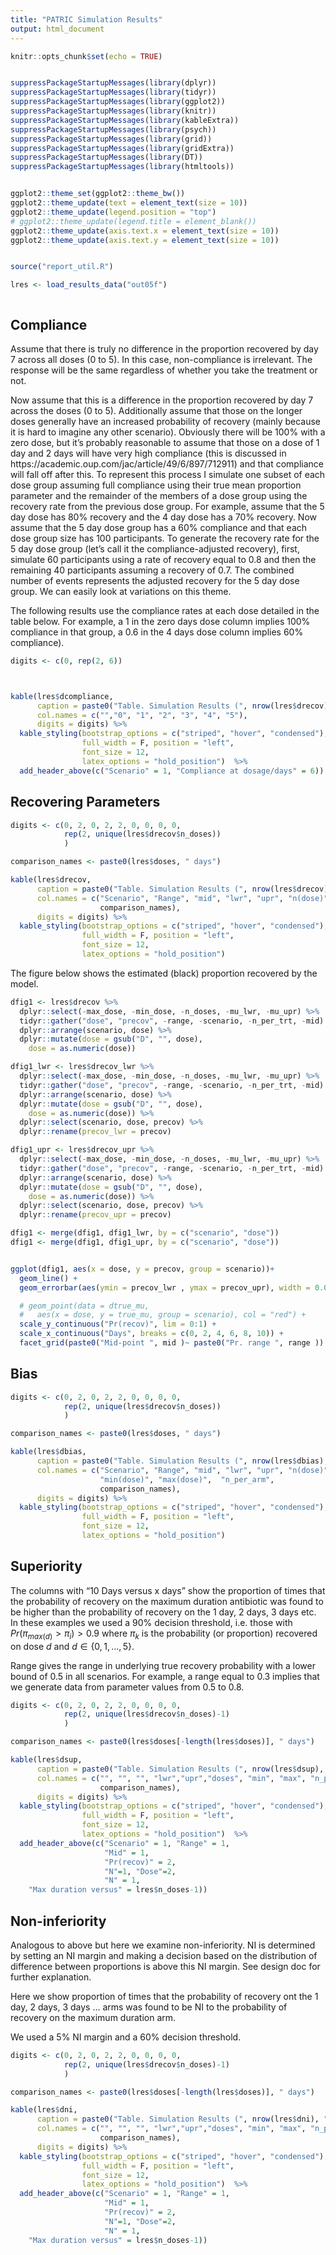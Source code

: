 ```yaml
---
title: "PATRIC Simulation Results"
output: html_document
---
```


```r
knitr::opts_chunk$set(echo = TRUE)


suppressPackageStartupMessages(library(dplyr))
suppressPackageStartupMessages(library(tidyr))
suppressPackageStartupMessages(library(ggplot2))
suppressPackageStartupMessages(library(knitr))
suppressPackageStartupMessages(library(kableExtra))
suppressPackageStartupMessages(library(psych))
suppressPackageStartupMessages(library(grid))
suppressPackageStartupMessages(library(gridExtra))
suppressPackageStartupMessages(library(DT))
suppressPackageStartupMessages(library(htmltools))


ggplot2::theme_set(ggplot2::theme_bw())
ggplot2::theme_update(text = element_text(size = 10))
ggplot2::theme_update(legend.position = "top")
# ggplot2::theme_update(legend.title = element_blank())
ggplot2::theme_update(axis.text.x = element_text(size = 10))
ggplot2::theme_update(axis.text.y = element_text(size = 10))


source("report_util.R")

```

```r



lres <- load_results_data("out05f")



```

## Compliance

Assume that there is truly no difference in the proportion recovered by day 7 across all doses (0 to 5). In this case, non-compliance is irrelevant. The response will be the same regardless of whether you take the treatment or not.

Now assume that this is a difference in the proportion recovered by day 7 across the doses (0 to 5). Additionally assume that those on the longer doses generally have an increased probability of recovery (mainly because it is hard to imagine any other scenario). Obviously there will be 100% with a zero dose, but it's probably reasonable to assume that those on a dose of 1 day and 2 days will have very high compliance (this is discussed in  https://academic.oup.com/jac/article/49/6/897/712911) and that compliance will fall off after this. To represent this process I simulate one subset of each dose group assuming full compliance using their true mean proportion parameter and the remainder of the members of a dose group using the recovery rate from the previous dose group. For example, assume that the 5 day dose has 80% recovery and the 4 day dose has a 70% recovery. Now assume that the 5 day dose group has a 60% compliance and that each dose group size has 100 participants. To generate the recovery rate for the 5 day dose group (let's call it the compliance-adjusted recovery), first, simulate 60 participants using a rate of recovery equal to 0.8 and then the remaining 40 participants assuming a recovery of 0.7. The combined number of events represents the adjusted recovery for the 5 day dose group. We can easily look at variations on this theme.

The following results use the compliance rates at each dose detailed in the table below. For example, a 1 in the zero days dose column implies 100% compliance in that group, a 0.6 in the 4 days dose column implies 60% compliance).

```r
digits <- c(0, rep(2, 6))



kable(lres$dcompliance,
      caption = paste0("Table. Simulation Results (", nrow(lres$drecov), " rows)"),
      col.names = c("","0", "1", "2", "3", "4", "5"),
      digits = digits) %>%
  kable_styling(bootstrap_options = c("striped", "hover", "condensed"),
                full_width = F, position = "left",
                font_size = 12,
                latex_options = "hold_position")  %>%
  add_header_above(c("Scenario" = 1, "Compliance at dosage/days" = 6))


```

## Recovering Parameters

```r
digits <- c(0, 2, 0, 2, 2, 0, 0, 0, 0,
            rep(2, unique(lres$drecov$n_doses))
            )

comparison_names <- paste0(lres$doses, " days")

kable(lres$drecov,
      caption = paste0("Table. Simulation Results (", nrow(lres$drecov), " rows)"),
      col.names = c("Scenario", "Range", "mid", "lwr", "upr", "n(dose)", "min(dose)", "max(dose)",  "n_per_arm", 
                    comparison_names),
      digits = digits) %>%
  kable_styling(bootstrap_options = c("striped", "hover", "condensed"),
                full_width = F, position = "left",
                font_size = 12,
                latex_options = "hold_position") 

```

The figure below shows the estimated (black) proportion recovered by the model.

```r

dfig1 <- lres$drecov %>%
  dplyr::select(-max_dose, -min_dose, -n_doses, -mu_lwr, -mu_upr) %>%
  tidyr::gather("dose", "precov", -range, -scenario, -n_per_trt, -mid) %>%
  dplyr::arrange(scenario, dose) %>%
  dplyr::mutate(dose = gsub("D", "", dose), 
    dose = as.numeric(dose))

dfig1_lwr <- lres$drecov_lwr %>%
  dplyr::select(-max_dose, -min_dose, -n_doses, -mu_lwr, -mu_upr) %>%
  tidyr::gather("dose", "precov", -range, -scenario, -n_per_trt, -mid) %>%
  dplyr::arrange(scenario, dose) %>%
  dplyr::mutate(dose = gsub("D", "", dose), 
    dose = as.numeric(dose)) %>%
  dplyr::select(scenario, dose, precov) %>%
  dplyr::rename(precov_lwr = precov)

dfig1_upr <- lres$drecov_upr %>%
  dplyr::select(-max_dose, -min_dose, -n_doses, -mu_lwr, -mu_upr) %>%
  tidyr::gather("dose", "precov", -range, -scenario, -n_per_trt, -mid) %>%
  dplyr::arrange(scenario, dose) %>%
  dplyr::mutate(dose = gsub("D", "", dose), 
    dose = as.numeric(dose)) %>%
  dplyr::select(scenario, dose, precov) %>%
  dplyr::rename(precov_upr = precov)

dfig1 <- merge(dfig1, dfig1_lwr, by = c("scenario", "dose"))
dfig1 <- merge(dfig1, dfig1_upr, by = c("scenario", "dose"))


ggplot(dfig1, aes(x = dose, y = precov, group = scenario))+
  geom_line() +
  geom_errorbar(aes(ymin = precov_lwr , ymax = precov_upr), width = 0.0) + 

  # geom_point(data = dtrue_mu, 
  #   aes(x = dose, y = true_mu, group = scenario), col = "red") +
  scale_y_continuous("Pr(recov)", lim = 0:1) +
  scale_x_continuous("Days", breaks = c(0, 2, 4, 6, 8, 10)) +
  facet_grid(paste0("Mid-point ", mid )~ paste0("Pr. range ", range ))

```




## Bias

```r
digits <- c(0, 2, 0, 2, 2, 0, 0, 0, 0, 
            rep(2, unique(lres$drecov$n_doses))
            )

comparison_names <- paste0(lres$doses, " days")

kable(lres$dbias,
      caption = paste0("Table. Simulation Results (", nrow(lres$dbias), " rows)"),
      col.names = c("Scenario", "Range", "mid", "lwr", "upr", "n(dose)", 
                    "min(dose)", "max(dose)",  "n_per_arm", 
                    comparison_names),
      digits = digits) %>%
  kable_styling(bootstrap_options = c("striped", "hover", "condensed"),
                full_width = F, position = "left",
                font_size = 12,
                latex_options = "hold_position") 

```


## Superiority

The columns with "10 Days versus x days" show the proportion of times that the probability of recovery on the maximum duration antibiotic was found to be higher than the probability of recovery on the 1 day, 2 days, 3 days etc. In these examples we used a 90% decision threshold, i.e. those with $Pr(\pi_{max(d)} > \pi_i) > 0.9$ where $\pi_k$ is the probability (or proportion) recovered on dose $d$ and $d \in \{0, 1, \dots, 5\}$.

Range gives the range in underlying true recovery probability with a lower bound of 0.5 in all scenarios. For example, a range equal to 0.3 implies that we generate data from parameter values from 0.5 to 0.8.


```r
digits <- c(0, 2, 0, 2, 2, 0, 0, 0, 0, 
            rep(2, unique(lres$drecov$n_doses)-1)
            )

comparison_names <- paste0(lres$doses[-length(lres$doses)], " days")

kable(lres$dsup,
      caption = paste0("Table. Simulation Results (", nrow(lres$dsup), " rows)"),
      col.names = c("", "", "", "lwr","upr","doses", "min", "max", "n_per_trt",
                    comparison_names),
      digits = digits) %>%
  kable_styling(bootstrap_options = c("striped", "hover", "condensed"),
                full_width = F, position = "left",
                font_size = 12,
                latex_options = "hold_position")  %>%
  add_header_above(c("Scenario" = 1, "Range" = 1, 
                     "Mid" = 1, 
                     "Pr(recov)" = 2,
                     "N"=1, "Dose"=2, 
                     "N" = 1,
    "Max duration versus" = lres$n_doses-1))

```

## Non-inferiority

Analogous to above but here we examine non-inferiority. NI is determined by setting an NI margin and making a decision based on the distribution of difference between proportions is above this NI margin. See design doc for further explanation.

Here we show proportion of times that the probability of recovery ont the 1 day, 2 days, 3 days ... arms was found to be NI to the probability of recovery on the maximum duration arm.

We used a 5% NI margin and a 60% decision threshold. 


```r
digits <- c(0, 2, 0, 2, 2, 0, 0, 0, 0, 
            rep(2, unique(lres$drecov$n_doses)-1)
            )

comparison_names <- paste0(lres$doses[-length(lres$doses)], " days")

kable(lres$dni,
      caption = paste0("Table. Simulation Results (", nrow(lres$dni), " rows)"),
      col.names = c("", "", "", "lwr","upr","doses", "min", "max", "n_per_trt",
                    comparison_names),
      digits = digits) %>%
  kable_styling(bootstrap_options = c("striped", "hover", "condensed"),
                full_width = F, position = "left",
                font_size = 12,
                latex_options = "hold_position")  %>%
  add_header_above(c("Scenario" = 1, "Range" = 1, 
                     "Mid" = 1, 
                     "Pr(recov)" = 2,
                     "N"=1, "Dose"=2, 
                     "N" = 1,
    "Max duration versus" = lres$n_doses-1))




```


